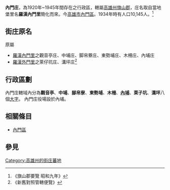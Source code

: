 {{NoteTA
|T=zh:內門庄;zh-hant:內門庄
|1=zh:庄;zh-hant:庄}}
'''內門庄'''，為1920年~1945年間存在之行政區，轄屬[[高雄州|高雄州]][[旗山郡|旗山郡]]，庄名取自當地堡里名'''羅漢內門里'''簡化而來。今[[高雄市|高雄市]][[內門區|內門區]]。1934年時有人口10,145人。<ref>《旗山郡要覽 昭和九年》</ref>

==街庄原名==
原屬
*[[羅漢內門里|羅漢內門里]]之觀音亭庄、中埔庄、脚帛藔庄、東勢埔庄、木柵庄、內埔庄
*[[羅漢外門里|羅漢外門里]]之萊仔坑庄、溝坪庄<ref>《新舊對照管轄便覽》</ref>

==行政區劃==
內門庄轄域內分為'''觀音亭'''、'''中埔'''、'''腳帛寮'''、'''東勢埔'''、'''木柵'''、'''[[內埔_(高雄市)|內埔]]'''、'''萊子坑'''、'''溝坪'''八個[[大字_(行政區劃)|大字]]。
內門庄役場設於內埔。

==相關條目==
*[[內門區|內門區]]

== 參見 ==
{{reflist}}

{{高雄州}}

[[Category:高雄州的街庄蕃地|Category:高雄州的街庄蕃地]]